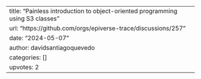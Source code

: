 ---
title: "Painless introduction to object-oriented programming using S3 classes"
url: "https://github.com/orgs/epiverse-trace/discussions/257"
date: "2024-05-07"
author: davidsantiagoquevedo
categories: []
upvotes: 2
---